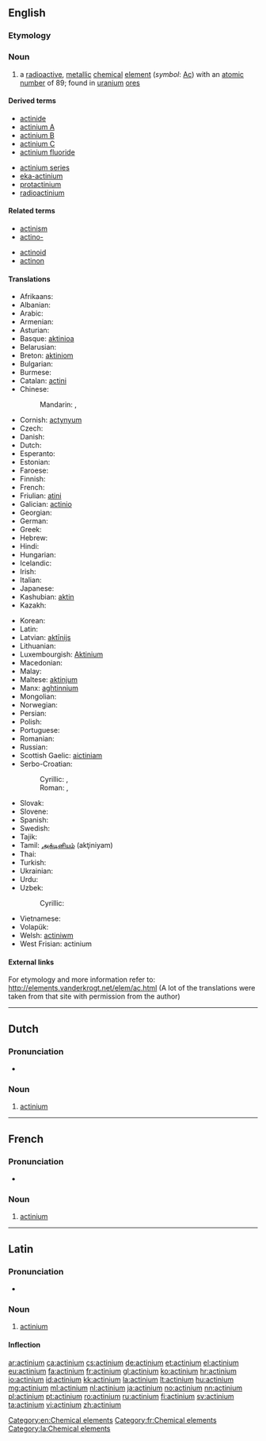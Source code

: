 {{also|Actinium}}
==English==
{{elements|Ac|radium|Ra|thorium|Th}}

===Etymology===
{{confix|actin|ium}}

===Noun===
{{en-noun|-}}
{{wikipedia}}

# a [[radioactive]], [[metallic]] [[chemical]] [[element]] (''symbol'': [[Ac]]) with an [[atomic number]] of 89; found in [[uranium]] [[ore]]s

====Derived terms====
{{der-top}}
* [[actinide]]
* [[actinium A]]
* [[actinium B]]
* [[actinium C]]
* [[actinium fluoride]]
{{der-mid}}
* [[actinium series]]
* [[eka-actinium]]
* [[protactinium]]
* [[radioactinium]]
{{der-bottom}}

====Related terms====
{{rel-top}}
* [[actinism]]
* [[actino-]]
{{rel-mid}}
* [[actinoid]]
* [[actinon]]
{{rel-bottom}}

====Translations====
{{trans-top|chemical element}}
* Afrikaans: {{t-|af|aktinium}}
* Albanian: {{t-|sq|aktin|xs=Albanian}}
* Arabic: {{t-|ar|أكتينيوم|m|tr=ʾaktínyum|sc=Arab}}
* Armenian: {{t-|hy|ակտինիում|tr=aktinium}}
* Asturian: {{t-|ast|actiniu|m}}
* Basque: [[aktinioa]]
* Belarusian: {{t-|be|актынiй|m|tr=aktýnij|sc=Cyrl}}
* Breton: [[aktiniom]]
* Bulgarian: {{t-|bg|актиний|m|tr=aktínij}}
* Burmese: {{t-|my|အက်တီနီယမ်|sc=Mymr}}
* Catalan: [[actini]]
* Chinese:
*: Mandarin: {{t|zh|錒|sc=Hani}}, {{t|zh|锕|tr=ā|sc=Hani}}
* Cornish: [[actynyum]]
* Czech: {{t+|cs|aktinium|n}}
* Danish: {{t-|da|actinium}}
* Dutch: {{t+|nl|actinium|n}}
* Esperanto: {{t-|eo|aktinio|xs=Esperanto}}
* Estonian: {{t-|et|aktiinium}}
* Faroese: {{t-|fo|actinium|xs=Faroese}}
* Finnish: {{t+|fi|aktinium}}
* French: {{t+|fr|actinium|m}}
* Friulian: [[atini]]
* Galician: [[actinio]] {{m}}
* Georgian: {{t-|ka|აქტინიუმი|tr=ak'tiniumi|sc=Geor}}
* German: {{t+|de|Actinium|n}}
* Greek: {{t+|el|ακτίνιο|n|tr=aktínio}}
* Hebrew: {{t+|he|אקטיניום|m|tr=aktínyum|sc=Hebr}}
* Hindi: {{t-|hi|एक्टिनियम|tr=ekṭiniyam|sc=Deva}}
* Hungarian: {{t+|hu|aktínium}}
* Icelandic: {{t+|is|aktín}}
* Irish: {{t-|ga|achtainiam|m|xs=Irish}}
* Italian: {{t+|it|attinio|m}}
* Japanese: {{t+|ja|アクチニウム|tr=akuchiniumu}}
* Kashubian: [[aktin]]
* Kazakh: {{t-|kk|актиний|tr=aktïnïy|sc=Cyrl|xs=Kazakh}}
{{trans-mid}}
* Korean: {{t+|ko|악티늄|tr=aktinyum|sc=Kore}}
* Latin: {{t+|la|actinium|n}}
* Latvian: [[aktīnijs]]
* Lithuanian: {{t+|lt|aktinis|xs=Lithuanian}}
* Luxembourgish: [[Aktinium]]
* Macedonian: {{t-|mk|актиниум|m|tr=aktínium|sc=Cyrl}}
* Malay: {{t-|ms|aktinium|xs=Malay}}
* Maltese: [[aktinjum]]
* Manx: [[aghtinnium]]
* Mongolian: {{t+|mn|актини|tr=aktini|sc=Cyrl}}
* Norwegian: {{t+|no|actinium}}
* Persian: {{t+|fa|اکتینیم|tr=aktiniyom|sc=fa-Arab}}
* Polish: {{t+|pl|aktyn|m}}
* Portuguese: {{t+|pt|actínio|m}}
* Romanian: {{t+|ro|actiniu|n}}
* Russian: {{t+|ru|актиний|m|tr=aktínij}}
* Scottish Gaelic: [[aictiniam]]
* Serbo-Croatian:
*: Cyrillic: {{t-|sh|актиниjум|m|sc=Cyrl}}, {{t-|sh|актиниj|m|sc=Cyrl}}
*: Roman: {{t-|sh|aktinijum|m}}, {{t-|sh|aktinij|m}}
* Slovak: {{t-|sk|aktínium|n}}
* Slovene: {{t+|sl|aktinij}}
* Spanish: {{t+|es|actinio|m}}
* Swedish: {{t+|sv|aktinium|n}}
* Tajik: {{t-|tg|актиний|tr=aktiniy}}
* Tamil: [[அக்டினியம்]] (akţiniyam)
* Thai: {{t-|th|แอกทิเนียม|tr=àektíniam|sc=Thai}}
* Turkish: {{t+|tr|aktinyum}}
* Ukrainian: {{t-|uk|актинiй|m|tr=aktýnij|sc=Cyrl}}
* Urdu: {{t-|ur|عیکٹنیئم|sc=ur-Arab}}
* Uzbek: {{t-|uz|aktiniy}}
*: Cyrillic: {{t-|uz|актиний|sc=Cyrl}}
* Vietnamese: {{t-|vi|actini}}
* Volapük: {{t-|vo|laktinin|xs=Volapük}}
* Welsh: [[actiniwm]]
* West Frisian: actinium
{{trans-bottom}}

====External links====
For etymology and more information refer to:
http://elements.vanderkrogt.net/elem/ac.html
(A lot of the translations were taken from that site with permission from the author)

[[Category:en:Chemical elements]]

----

==Dutch==
{{wikipedia|lang=nl}}
{{elements|Ac|radium|Ra|thorium|Th|lang=nl}}

===Pronunciation===
* {{audio|Nl-actinium.ogg|Audio}}

===Noun===
{{nl-noun|n|-|-}}

# [[#English|actinium]]

----

==French==
{{wikipedia|lang=fr}}

===Pronunciation===
* {{IPA|lang=fr|/ak.ti.njɔm/}}

===Noun===
{{fr-noun-unc|m}}

# [[#English|actinium]]

[[Category:fr:Chemical elements]]

----

==Latin==
{{wikipedia|lang=la}}

===Pronunciation===
* {{audio|La-ecc-actinium.ogg|Audio (ecclesiastical)}}

===Noun===
{{la-noun|actīnium|actinii|actīniī|n|second}}

# [[#English|actinium]]

====Inflection====
{{la-decl-2nd-N|actini|actīni}}

[[Category:la:Chemical elements]]

[[ar:actinium]]
[[ca:actinium]]
[[cs:actinium]]
[[de:actinium]]
[[et:actinium]]
[[el:actinium]]
[[eu:actinium]]
[[fa:actinium]]
[[fr:actinium]]
[[gl:actinium]]
[[ko:actinium]]
[[hr:actinium]]
[[io:actinium]]
[[id:actinium]]
[[kk:actinium]]
[[la:actinium]]
[[lt:actinium]]
[[hu:actinium]]
[[mg:actinium]]
[[ml:actinium]]
[[nl:actinium]]
[[ja:actinium]]
[[no:actinium]]
[[nn:actinium]]
[[pl:actinium]]
[[pt:actinium]]
[[ro:actinium]]
[[ru:actinium]]
[[fi:actinium]]
[[sv:actinium]]
[[ta:actinium]]
[[vi:actinium]]
[[zh:actinium]]